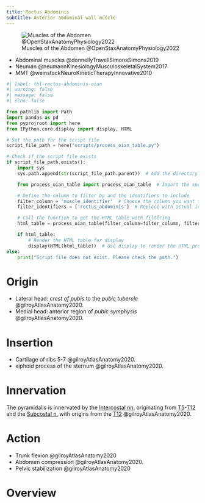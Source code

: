 ```yaml
---
title: Rectus Abdominis
subtitle: Anterior abdominal wall muscle
---
```


![Muscles of the Abdomen @OpenStaxAnatomyPhysiology2022](/The Archive/Images/OpenStax Anatomy and Physiology 2e/fig11.16 Muscles of the Abdomen.jpeg){#fig-openstax-fig11.16}

::: {.callout title="Reading list"}

- Abdominal muscles @donnellyTravellSimonsSimons2019
- Neuman @neumannKinesiologyMusculoskeletalSystem2017
- MMT @weinstockNeuroKineticTherapyInnovative2010


:::

```python
#| label: tbl-rectus-abdominis-oian
#| warning: false
#| message: false
#| echo: false

from pathlib import Path
import pandas as pd
from pyprojroot import here
from IPython.core.display import display, HTML

# Set the path for the script file
script_file_path = here("scripts/process_oian_table.py")

# Check if the script file exists
if script_file_path.exists():
    import sys
    sys.path.append(str(script_file_path.parent))  # Add the directory of the script to the system path

    from process_oian_table import process_oian_table  # Import the specific function

    # Define the column to filter by and the identifiers to include
    filter_column = 'muscle_identifier'  # Choose the column you want to filter by
    filter_identifiers = ['rectus_abdominis']  # Replace with actual identifiers you want to include

    # Call the function to get the HTML table with filtering
    html_table = process_oian_table(filter_column=filter_column, filter_identifiers=filter_identifiers)

    if html_table:
        # Render the HTML table for display
        display(HTML(html_table))  # Use display to render the HTML properly
else:
    print("Script file does not exist. Please check the path.")

```

# Origin {#origin}

- Lateral head: *crest of pubis* to the *pubic tubercle* @gilroyAtlasAnatomy2020.
- Medial head: anterior region of *pubic symphysis* @gilroyAtlasAnatomy2020.

# Insertion {#insertion}

- Cartilage of ribs 5-7 @gilroyAtlasAnatomy2020.
- xiphoid process of the sternum @gilroyAtlasAnatomy2020.

# Innervation {#innervation}

The pyramidalis is innervated by the [Intercostal nn.]({{< var ref-intercostal-nerves.path >}}) originating from [T5]({{< var ref-nerve-root.t5 >}})-[T12]({{< var ref-nerve-root.t12 >}}) and the [Subcostal n.]({{< var ref-subcostal-nerve.path >}}) with origins from the [T12]({{< var ref-nerve-root.t12 >}}) @gilroyAtlasAnatomy2020.


# Action {#action}

- Trunk flexion @gilroyAtlasAnatomy2020
- Abdomen compression @gilroyAtlasAnatomy2020.
- Pelvic stabilization @gilroyAtlasAnatomy2020

# Overview
